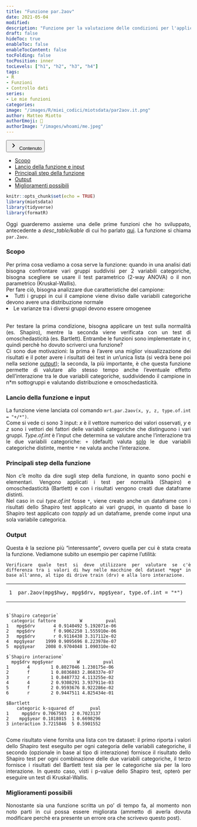 ```yaml
---
title: "Funzione par.2aov"
date: 2021-05-04
modified: 
description: "Funzione per la valutazione delle condizioni per l'applicazione di test parametrici o non parametrici con 2 variabili categoriche"
draft: false
hideToc: true
enableToc: false
enableTocContent: false
tocFolding: false
tocPosition: inner
tocLevels: ["h1", "h2", "h3", "h4"]
tags:
- R
- Funzioni
- Controllo dati
series:
- Le mie funzioni
categories:
image: "/images/R/miei_codici/miotsdata/par2aov.it.png"
author: Matteo Miotto
authorEmoji: 🤖
authorImage: "/images/whoami/me.jpeg"
---
```


<div class="expand">
<button type="button" class="expand__button" aria-label="Expand Button">
<span class="expand-icon expand-icon__right">
<svg xmlns="http://www.w3.org/2000/svg" width="24" height="24" viewBox="0 0 24 24" class="expand-icon__down"><path fill="currentColor" d="M9.29 15.88L13.17 12 9.29 8.12c-.39-.39-.39-1.02 0-1.41.39-.39 1.02-.39 1.41 0l4.59 4.59c.39.39.39 1.02 0 1.41L10.7 17.3c-.39.39-1.02.39-1.41 0-.38-.39-.39-1.03 0-1.42z"></path></svg>
</span>
Contenuto
</button>
<div class="expand__content expand__content--toc" style="max-height: 170px;">
<nav id="TableOfContents">
<ul>
<li><a href="#scopo">Scopo</a></li>
<li><a href="#lancio-della-funzione-e-input">Lancio della funzione e input</a></li>
<li><a href="#principali-step-della-funzione">Principali step della funzione</a></li>
<li><a href="#output">Output</a></li>
<li><a href="#miglioramenti-possibili">Miglioramenti possibili</a></li>
</ul>
</nav>
</div>
</div>

<div style="text-align: justify;">


```r
knitr::opts_chunk$set(echo = TRUE)
library(miotsdata)
library(tidyverse)
library(formatR)
```

Oggi guarderemo assieme una delle prime funzioni che ho sviluppato, antecedente a *desc_table/kable* di cui ho parlato [qui](https://miotsdata.netlify.app/it/r/miei_codici/desc_table_kable/desc_table_kable/). La funzione si chiama `par.2aov`.

### Scopo

Per prima cosa vediamo a cosa serve la funzione: quando in una analisi dati bisogna confrontare vari gruppi suddivisi per 2 variabili categoriche, bisogna scegliere se usare il test parametrico (2-way ANOVA) o il non parametrico (Kruskal-Wallis).  
Per fare ciò, bisogna analizzare due caratteristiche del campione:  
<li> Tutti i gruppi in cui il campione viene diviso dalle variabili categoriche devono avere una distribuzione normale</li>

<li> Le varianze tra i diversi gruppi devono essere omogenee</li> 
<br>
Per testare la prima condizione, bisogna applicare un test sulla normalità (es. Shapiro), mentre la seconda viene verificata con un test di omoschedasticità (es. Bartlett). Entrambe le funzioni sono implementate in r, quindi perchè ho dovuto scriverci una funzione?  
Ci sono due motivazioni: la prima è l'avere una miglior visualizzazione dei risultati e il poter avere i risultati dei test in un'unica lista (si vedrà bene poi nella sezione [output]); la seconda, la più importante, è che questa funzione permette di valutare allo stesso tempo anche l'eventuale effetto dell'interazione tra le due variabili categoriche, suddividendo il campione in n*m sottogruppi e valutando distribuzione e omoschedasticità.

### Lancio della funzione e input

La funzione viene lanciata col comando `mrt.par.2aov(x, y, z, type.of.int = "+/*")`.  
Come si vede ci sono 3 input: *x* è il vettore numerico dei valori osservati, *y* e *z* sono i vettori dei fattori delle variabili categoriche che distinguono i vari gruppi. *Type.of.int* è l'input che determina se valutare anche l'interazione tra le due variabili categoriche: `+` (default) valuta <u>solo</u> le due variabili categoriche distinte, mentre `*` ne valuta anche l'interazione.

### Principali step della funzione

Non c'è molto da dire sugli step della funzione, in quanto sono pochi e elementari. Vengono applicati i test per normalità (Shapiro) e omoschedasticità (Bartlett) e con i risultati vengono creati due dataframe distinti.  
Nel caso in cui *type.of.int* fosse `*`, viene creato anche un dataframe con i risultati dello Shapiro test applicato ai vari gruppi, in quanto di base lo Shapiro test applicato con *tapply* ad un dataframe, prende come input una sola variabile categorica.

### Output

Questa è la sezione più "interessante", ovvero quella per cui è stata creata la funzione. Vediamone subito un esempio per capirne l'utilità:  

```example
Verificare quale test si deve utilizzare per valutare se c'è differenza tra i valori di hwy nelle macchine del dataset *mpg* in base all'anno, al tipo di drive train (drv) e alla loro interazione.
```

<div class="highlight"><div class="chroma">
<table class="lntable"><tbody><tr><td class="lntd">
<div data-lang="Code" class="language-code"><pre class="chroma"><code><span class="lnt">1
</span></code></pre><span class="copy-to-clipboard" title="Copy to clipboard"></span></div></td>
<td class="lntd">
<pre class="chroma"><code class="language-R" data-lang="Codice"><span class="nf">par.2aov</span><span class="p">(</span><span class="n">mpg</span><span class="o">$</span><span class="n">hwy</span><span class="p">,</span> <span class="n">mpg</span><span class="o">$</span><span class="n">drv</span><span class="p">,</span> <span class="n">mpg</span><span class="o">$</span><span class="n">year</span><span class="p">,</span> <span class="n">type.of.int</span> <span class="o">=</span> <span class="s">"*"</span><span class="p">)</span>
</code></pre><span class="copy-to-clipboard" title="Copy to clipboard"></span></td></tr></tbody></table>
</div>
</div>

<div class="highlight"><div class="chroma">

<pre class="chroma"><code class="language-R" data-lang="Risultato">
$`Shapiro categorie`
  categoric fattore         W         pval
1   mpg$drv       4 0.9140492 5.192071e-06
2   mpg$drv       f 0.9062250 1.555910e-06
3   mpg$drv       r 0.9116438 3.317112e-02
4  mpg$year    1999 0.9095696 8.223978e-07
5  mpg$year    2008 0.9704048 1.090310e-02

$`Shapiro interazione`
  mpg$drv mpg$year         W         pval
1       4        1 0.8027046 1.230175e-06
2       f        1 0.8036883 2.868337e-07
3       r        1 0.8487732 4.113255e-02
4       4        2 0.9308291 3.937911e-03
5       f        2 0.9593676 8.922286e-02
6       r        2 0.9447511 4.825434e-01

$Bartlett
    categoric k-squared df      pval
1     mpg$drv 0.7067503  2 0.7023137
2    mpg$year 0.1818015  1 0.6698296
3 interaction 3.7215846  5 0.5901552

</code></pre></tbody></table>
</div>

Come risultato viene fornita una lista con tre dataset: il primo riporta i valori dello Shapiro test eseguito per ogni categoria delle variabili categoriche, il secondo (opzionale in base al tipo di interazione) fornisce il risultato dello Shapiro test per ogni combinazione delle due variabili categoriche, il terzo fornisce i risultati del Bartlett test sia per le categoriche sia per la loro interazione. In questo caso, visti i p-value dello Shapiro test, opterò per eseguire un test di Kruskal-Wallis.

### Miglioramenti possibili

Nonostante sia una funzione scritta un po' di tempo fa, al momento non noto parti in cui possa essere migliorata (ammetto di averla dovuta modificare perchè era presente un errore ora che scrivevo questo post).

</div>
